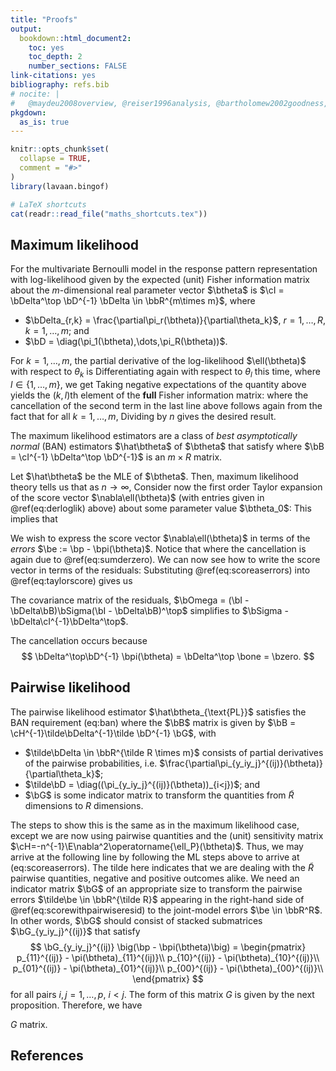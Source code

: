 ```yaml
---
title: "Proofs"
output:
  bookdown::html_document2:
    toc: yes
    toc_depth: 2
    number_sections: FALSE
link-citations: yes
bibliography: refs.bib
# nocite: |
#   @maydeu2008overview, @reiser1996analysis, @bartholomew2002goodness, @katsikatsou2012pairwise
pkgdown:
  as_is: true
---
```


```r
knitr::opts_chunk$set(
  collapse = TRUE,
  comment = "#>"
)
library(lavaan.bingof)
```

```r
# LaTeX shortcuts 
cat(readr::read_file("maths_shortcuts.tex"))
``` 

<!-- Extra LaTeX commands -->
\newcommand{\pimod}[1]{\pi_{#1}(\btheta)}
\newcommand{\Sigmaystar}{\bSigma_{\by^*}}
\newcommand{\pl}{\operatorname{\ell_P}}
\newcommand{\mlepl}{\hat\btheta_{\text{PL}}}
\newcommand{\mle}{\hat\btheta_{\text{ML}}}
\newcommand{\pimodpl}{\pi_{y_iy_j}^{(ij)}(\btheta)}
\newcommand{\tr}{\operatorname{tr}}
<!-- Extra LaTeX commands -->

## Maximum likelihood

::: {.proposition}
For the multivariate Bernoulli model in the response pattern representation with log-likelihood given by
\begin{equation}
\ell(\btheta) = \sum_{r=1}^{R} \hat n_r \log \pimod{r},
\end{equation}
the expected (unit) Fisher information matrix about the $m$-dimensional real parameter vector $\btheta$ is $\cI = \bDelta^\top \bD^{-1} \bDelta \in \bbR^{m\times m}$, where

- $\bDelta_{r,k} = \frac{\partial\pi_r(\btheta)}{\partial\theta_k}$, $r=1,\dots,R$, $k=1,\dots,m$; and
- $\bD = \diag(\pi_1(\btheta),\dots,\pi_R(\btheta))$.

:::

::: {.proof}
For $k=1,\dots,m$, the partial derivative of the log-likelihood $\ell(\btheta)$ with respect to $\theta_k$ is
\begin{equation}
\frac{\partial\ell(\btheta)}{\partial\theta_k} 
= \sum_{r=1}^{R} \hat n_r \frac{\partial\log \pimod{r}}{\partial\theta_k}
= \sum_{r=1}^{R}  \frac{\hat n_r}{\pimod{r}} \frac{\partial \pimod{r}}{\partial\theta_k}. (\#eq:derloglik)
\end{equation}
<!-- Evidently, we may write the score function as -->
<!-- \begin{equation} -->
<!-- \nabla \ell(\btheta) = \bDelta^\top \bD^{-1} \hat\bn \in \bbR^q. -->
<!-- \end{equation} -->
<!-- As $\hat\bn^\top = (\hat n_1,\dots,\hat n_R)$ represents a multivariate binomial vector, we have that $\E \hat\bn = n\bpi(\btheta)$ and $\Var(\hat\bn) = n(\bD - \pimod{}\pimod{}^\top)$. -->
Differentiating again with respect to $\theta_l$ this time, where $l\in\{1,\dots,m\}$, we get
\begin{equation}\label{eq:der_score}
\frac{\partial\ell(\btheta)}{\partial\theta_k\partial\theta_l} 
= \sum_{r=1}^{R}  \frac{\hat n_r}{\pimod{r}} \frac{\partial^2 \pimod{r}}{\partial\theta_k\partial\theta_l} - \sum_{r=1}^{R}  \frac{\hat n_r}{\pimod{r}^2} \frac{\partial \pimod{r}}{\partial\theta_k} \frac{\partial \pimod{r}}{\partial\theta_l}.
\end{equation}
Taking negative expectations of the quantity above yields the $(k,l)$th element of the **full** Fisher information matrix:
\begin{align}\label{eq:negexpscore}
-\E\left[\frac{\partial\ell(\btheta)}{\partial\theta_k\partial\theta_l}  \right] 
&= \sum_{r=1}^{R}  \frac{\E (\hat n_r)}{\pimod{r}^2} \frac{\partial \pimod{r}}{\partial\theta_k} \frac{\partial \pimod{r}}{\partial\theta_l}  - \sum_{r=1}^{R}  \frac{\E (\hat n_r)}{\pimod{r}} \frac{\partial^2 \pimod{r}}{\partial\theta_k\partial\theta_l}  \nonumber  \\
&=  n\sum_{r=1}^{R}  \frac{\cancel{\pimod{r}}}{\pimod{r}^{\cancel{2}}} \frac{\partial \pimod{r}}{\partial\theta_k} \frac{\partial \pimod{r}}{\partial\theta_l} -  n\sum_{r=1}^{R}  \frac{\cancel{\pimod{r}}}{\cancel{\pimod{r}}} \frac{\partial^2 \pimod{r}}{\partial\theta_k\partial\theta_l} \nonumber \\
&= n\sum_{r=1}^{R}  \frac{1}{\pimod{r}} \frac{\partial \pimod{r}}{\partial\theta_k} \frac{\partial \pimod{r}}{\partial\theta_l} -    \cancel{ n\sum_{r=1}^{R} \frac{\partial^2 \pimod{r}}{\partial\theta_k\partial\theta_l} } ,
\end{align}
where the cancellation of the second term in the last line above follows again from the fact that for all $k=1,\dots,m$,
\begin{equation}
\sum_{r=1}^R \pimod{r} = 1 \ \ \Rightarrow \ \  \sum_{r=1}^R \frac{\partial \pimod{r}}{\partial\theta_k}  = 0.  (\#eq:sumderzero)
\end{equation}
Dividing by $n$ gives the desired result.


<!-- Clearly, \eqref{eq:negexpscore} is the entry of the $k$th row and $j$th column of the matrix $\cI(\btheta) = N \bDelta^\top \bD^{-1} \bDelta^\top$ found earlier. -->





:::


::: {.proposition}
The maximum likelihood estimators are a class of *best asymptotically normal* (BAN) estimators $\hat\btheta$ of $\btheta$ that satisfy
\begin{equation}
\sqrt n (\hat\btheta - \btheta) = \sqrt n \, \bB \big(\bp - \bpi(\btheta)\big) + o(1),
(\#eq:ban)
\end{equation}
where $\bB = \cI^{-1} \bDelta^\top \bD^{-1}$ is an $m\times R$ matrix.
:::

::: {.proof}
Let $\hat\btheta$ be the MLE of $\btheta$.
Then, maximum likelihood theory tells us that as $n\to\infty$,
\begin{equation}\label{eq:limitdisttheta}
\sqrt n (\hat\btheta - \btheta) \xrightarrow{\text D} \N(\bzero, \cI^{-1}).
\end{equation}
Consider now the first order Taylor expansion of the score vector $\nabla\ell(\btheta)$ (with entries given in \@ref(eq:derloglik) above) about some parameter value $\btheta_0$:
\begin{align}
\nabla \ell (\btheta) 
&= \nabla \ell(\btheta_0) + 
\textcolor{gray}{\frac{n}{n}} \nabla^2\ell(\btheta_0) 
(\btheta - \btheta_0 ) + o(n^{-1/2})  \\
&\xrightarrow{\text P} \nabla \ell(\btheta_0) - n\cI (\btheta - \btheta_0)   \ \text{as $n\to\infty$}.
\end{align}
This implies that
\begin{align}
\cancelto{0}{\nabla \ell (\hat\btheta)} 
&\approx \nabla \ell(\btheta) + n\cI (\btheta - \hat\btheta)  \\
\Rightarrow (\hat\btheta-\btheta) &= \frac{1}{n} \cI^{-1} \nabla\ell(\btheta) \nonumber \\
\Rightarrow \sqrt n (\hat\btheta-\btheta) &= \frac{\sqrt n}{n} \cI^{-1} \nabla\ell(\btheta) (\#eq:taylorscore)
\end{align}

We wish to express the score vector $\nabla\ell(\btheta)$ in terms of the *errors* $\be := \bp - \bpi(\btheta)$.
Notice that
\begin{align*}
n \sum_{r=1}^{R} \big(p_r - \pimod{r}\big) \frac{1}{\pimod{r}}\frac{\partial\pimod{r}}{\partial\theta_k}
&= \sum_{r=1}^{R}  \frac{\overbrace{n p_r}^{\hat n_r}}{\pimod{r}}\frac{\partial\pimod{r}}{\partial\theta_k}
-
n \sum_{r=1}^{R}  \frac{\pimod{r}}{\pimod{r}}\frac{\partial\pimod{r}}{\partial\theta_k}
\\
&= \frac{\partial\ell(\theta)}{\partial\theta_k} 
-
\cancel{ n \sum_{r=1}^{R}  \frac{\partial\pimod{r}}{\partial\theta_k}},
\end{align*}
where the cancellation is again due to \@ref(eq:sumderzero).
We can now see how to write the score vector in terms of the residuals:
\begin{equation} 
\nabla\ell(\btheta) = n \bDelta^\top \bD^{-1} \big(\bp - \bpi(\btheta)\big). (\#eq:scoreaserrors)
\end{equation}
Substituting \@ref(eq:scoreaserrors) into \@ref(eq:taylorscore) gives us
\begin{align}
\sqrt n (\hat\btheta-\btheta) 
&\approx \sqrt n \ \cI^{-1} \bDelta^\top \bD^{-1} \ \big(\bp - \bpi(\btheta)\big) (\#eq:subB).
\end{align}
:::

::: {.proposition}
The covariance matrix of the residuals, $\bOmega = (\bI - \bDelta\bB)\bSigma(\bI - \bDelta\bB)^\top$ simplifies to $\bSigma - \bDelta\cI^{-1}\bDelta^\top$.
:::

::: {.proof}
\begin{align}
\bOmega 
&= \bSigma - \bDelta\bB\bSigma - \bSigma\bB^\top\bDelta^\top + \bDelta\bB\bSigma\bB^\top\bDelta^\top \nonumber \\
&= \bSigma - \bDelta  \cI^{-1} \bDelta^\top \bD^{-1} (\bD - \bpi(\btheta)\bpi(\btheta)^\top) - \bSigma\bB^\top\bDelta^\top + \bDelta\bB\bSigma\bB^\top\bDelta^\top \nonumber \\
&= \bSigma - \bDelta  \cI^{-1} \bDelta^\top  - 
\cancel{\bDelta  \cI^{-1} \bDelta^\top\bD^{-1} \bpi(\btheta)\bpi(\btheta)^\top} 
- \bSigma\bB^\top\bDelta^\top + \bDelta\bB\bSigma\bB^\top\bDelta^\top \nonumber \\
&= \bSigma - \bDelta  \cI^{-1} \bDelta^\top - \bDelta \cI^{-1} \bDelta^\top +  \bDelta \cI^{-1} \overbrace{ \bDelta^\top \bD^{-1}\bDelta}^{\cI} \cI^{-1} \bDelta^\top \nonumber \\
&=  \bSigma - \bDelta  \cI^{-1} \bDelta^\top.
\end{align}

The cancellation occurs because 
$$
\bDelta^\top\bD^{-1} \bpi(\btheta) = \bDelta^\top \bone = \bzero.
$$
:::


## Pairwise likelihood

::: {.proposition}
The pairwise likelihood estimator $\mlepl$ satisfies the BAN requirement \ref(eq:ban) where the $\bB$ matrix is given by $\bB = \cH^{-1}\tilde\bDelta^{-1}\tilde \bD^{-1} \bG$, with 

- $\tilde\bDelta \in \bbR^{\tilde R \times m}$ consists of partial derivatives of the pairwise probabilities, i.e. $\frac{\partial\pimodpl}{\partial\theta_k}$;
- $\tilde\bD = \diag((\pimodpl)_{i<j})$; and 
- $\bG$ is some indicator matrix to transform the quantities from $\tilde R$ dimensions to $R$ dimensions. 
:::  

::: {.proof}
The steps to show this is the same as in the maximum likelihood case, except we are now using pairwise quantities and the (unit) sensitivity matrix $\cH=-n^{-1}\E\nabla^2\pl(\btheta)$.
Thus, we may arrive at the following line 
\begin{equation}
\nabla\pl(\btheta) = n \tilde\bDelta^\top \tilde\bD^{-1} \big(
\myoverbrace{ \tilde  \bp - \tilde \bpi(\btheta) }{\tilde\be}\big). (\#eq:scorewithpairwiseresid)
\end{equation}
by following the ML steps above to arrive at \ref(eq:scoreaserrors).
The tilde here indicates that we are dealing with the $\tilde R$ pairwise quantities, negative and positive outcomes alike.
We need an indicator matrix $\bG$ of an appropriate size to transform the pairwise errors $\tilde\be \in \bbR^{\tilde R}$ appearing in the right-hand side of \@ref(eq:scorewithpairwiseresid) to the joint-model errors $\be \in \bbR^R$.
In other words, $\bG$ should consist of stacked submatrices $\bG_{y_iy_j}^{(ij)}$ that satisfy
$$
\bG_{y_iy_j}^{(ij)} 
\big(\bp - \bpi(\btheta)\big) = 
\begin{pmatrix}
p_{11}^{(ij)} - \pi(\btheta)_{11}^{(ij)}\\
p_{10}^{(ij)} - \pi(\btheta)_{10}^{(ij)}\\
p_{01}^{(ij)} - \pi(\btheta)_{01}^{(ij)}\\
p_{00}^{(ij)} - \pi(\btheta)_{00}^{(ij)}\\
\end{pmatrix}
$$
for all pairs $i,j=1,\dots,p$, $i<j$. 
The form of this matrix $G$ is given by the next proposition.
Therefore, we have 
\begin{equation}
\sqrt n (\mlepl - \btheta) \approx \sqrt n \ \myoverbrace{\cH^{-1}  \tilde\bDelta^\top \tilde\bD^{-1}\bG }{\bB} 
\big (  \bp - \bpi(\btheta) \big). (\#eq:mleplminusthetaBmatrix)
\end{equation}
:::    


::: {.proposition}
$G$ matrix.
:::  


## References

